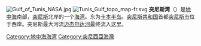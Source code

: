 {{unreferenced|time=2011-01-29T02:00:52+00:00}}
[[Image:Gulf_of_Tunis_NASA.jpg|thumb]]
[[Image:Tunis_Gulf_topo_map-fr.svg|thumb]]
'''突尼斯湾'''（{{Lang-ar|'''خليج تونس'''}}）是[[地中海|地中海]]南部，[[突尼斯|突尼斯]]北岸的一个[[海湾|海湾]]。东为[[卡本半岛|卡本半岛]]。[[突尼斯共和国|突尼斯共和国]]首都[[突尼斯市|突尼斯市]]位于西岸。突尼斯最大河流[[迈杰尔达河|迈杰尔达河]]最终流入这里。

{{Tunisia-stub}}
{{DEFAULTSORT:Tunis}}
[[Category:地中海海湾|Category:地中海海湾]]
[[Category:突尼西亞海灣|Category:突尼西亞海灣]]